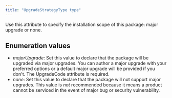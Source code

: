 ```yaml
---
title: "UpgradeStrategyType type"
---
```


Use this attribute to specify the installation scope of this package: major upgrade or none.

## Enumeration values

  - *majorUpgrade*: Set this value to declare that the package will be upgraded via major upgrades.
     You can author a major upgrade with your preferred options or a default major
     upgrade will be provided if you don't. The UpgradeCode attribute is required.
  - *none*: Set this value to declare that the package will not support major upgrades.
     This value is _not_ recommended because it means a product cannot be serviced
     in the event of major bug or security vulnerability.

